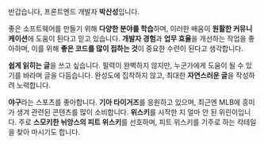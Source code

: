 반갑습니다, 프론트엔드 개발자 **박산성**입니다.

좋은 소프트웨어를 만들기 위해 **다양한 분야를 학습**하며, 이러한 배움이 **원활한 커뮤니케이션**에 도움이 된다고 믿고 있습니다. **개발자 경험**과 **업무 효율**을 개선하는 작업을 좋아하며, 이를 위해 **좋은 코드를 많이 접하는 것**이 중요한 수련이 된다고 생각합니다.

**쉽게 읽히는 글**을 쓰고 싶습니다. 필력이 완벽하지 않지만, 누군가에게 도움이 될 수 있기를 바라며 글을 다듬습니다. 완성도에 집착하지 않고, 최대한 **자연스러운 글**을 작성하려 노력합니다.

**야구**라는 스포츠를 좋아합니다. **기아 타이거즈**를 응원하고 있으며, 최근엔 MLB에 흥미가 생겨 관련된 콘텐츠를 많이 소비합니다. **위스키**를 시작한 지 얼마 안 된 위린이입니다. 주로 **스모키한 뉘앙스의 피트 위스키**를 선호하며, 피트 위스키를 기주로 하는 칵테일을 찾아 마시기도 합니다.
